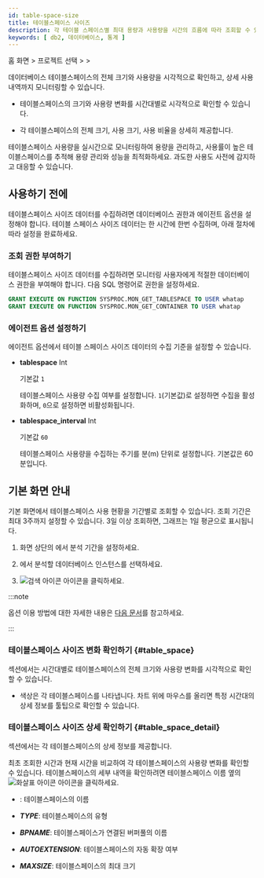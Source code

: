 ```yaml
---
id: table-space-size
title: 테이블스페이스 사이즈
description: 각 테이블 스페이스별 최대 용량과 사용량을 시간의 흐름에 따라 조회할 수 있습니다.
keywords: [ db2, 데이터베이스, 통계 ]
---
```


홈 화면 &gt; 프로젝트 선택 &gt; <Cmdname sid="side_reportStat" className="uitext" /> &gt; <Cmdname sid="side_tableSpace" className="uitext" />

데이터베이스 테이블스페이스의 전체 크기와 사용량을 시각적으로 확인하고, 상세 사용 내역까지 모니터링할 수 있습니다. 

* 테이블스페이스의 크기와 사용량 변화를 시간대별로 시각적으로 확인할 수 있습니다.

* 각 테이블스페이스의 전체 크기, 사용 크기, 사용 비율을 상세히 제공합니다.

테이블스페이스 사용량을 실시간으로 모니터링하여 용량을 관리하고, 사용률이 높은 테이블스페이스를 추적해 용량 관리와 성능을 최적화하세요. 과도한 사용도 사전에 감지하고 대응할 수 있습니다.

## 사용하기 전에

테이블스페이스 사이즈 데이터를 수집하려면 데이터베이스 권한과 에이전트 옵션을 설정해야 합니다. 테이블 스페이스 사이즈 데이터는 한 시간에 한번 수집하며, 아래 절차에 따라 설정을 완료하세요.

### 조회 권한 부여하기

테이블스페이스 사이즈 데이터를 수집하려면 모니터링 사용자에게 적절한 데이터베이스 권한을 부여해야 합니다. 다음 SQL 명령어로 권한을 설정하세요.

```sql title="SQL"
GRANT EXECUTE ON FUNCTION SYSPROC.MON_GET_TABLESPACE TO USER whatap
GRANT EXECUTE ON FUNCTION SYSPROC.MON_GET_CONTAINER TO USER whatap
```

### 에이전트 옵션 설정하기

에이전트 옵션에서 테이블 스페이스 사이즈 데이터의 수집 기준을 설정할 수 있습니다.

* **tablespace** <span class='type'>Int</span>

  기본값 `1`

  테이블스페이스 사용량 수집 여부를 설정합니다. `1`(기본값)로 설정하면 수집을 활성화하며, `0`으로 설정하면 비활성화됩니다.  

* **tablespace_interval** <span class='type'>Int</span>

    기본값 `60`

    테이블스페이스 사용량을 수집하는 주기를 분(m) 단위로 설정합니다. 기본값은 60분입니다.

## 기본 화면 안내

<ImgLang img="db-table-space-size-db2.png" desc="Tablespace size" />

기본 화면에서 테이블스페이스 사용 현황을 기간별로 조회할 수 있습니다. 조회 기간은 최대 3주까지 설정할 수 있습니다. 3일 이상 조회하면, 그래프는 1일 평균으로 표시됩니다.

1. 화면 상단의 <Cmdname sid="time" className="uitext" />에서 분석 기간을 설정하세요.

2. <Cmdname sid="instance" className="uitext" />에서 분석할 데이터베이스 인스턴스를 선택하세요.

3. ![검색 아이콘](/img/ico-btn-search.png) 아이콘을 클릭하세요.

:::note

<Cmdname sid="time" className="uitext" /> 옵션 이용 방법에 대한 자세한 내용은 [다음 문서](usage-ui#timeselector)를 참고하세요.

:::

### 테이블스페이스 사이즈 변화 확인하기 {#table_space}

<Cmdname sid="table_space" className="uitext" /> 섹션에서는 시간대별로 테이블스페이스의 전체 크기와 사용량 변화를 시각적으로 확인할 수 있습니다.
* 색상은 각 테이블스페이스를 나타냅니다. 차트 위에 마우스를 올리면 특정 시간대의 상세 정보를 툴팁으로 확인할 수 있습니다.

<ImgLang img="db-stat-table-space-check-trend-oracle-pro.png" desc="Tablespace size" />

### 테이블스페이스 사이즈 상세 확인하기 {#table_space_detail}

<Cmdname sid="table_space_detail" className="uitext" /> 섹션에서는 각 테이블스페이스의 상세 정보를 제공합니다.

최초 조회한 시간과 현재 시간을 비교하여 각 테이블스페이스의 사용량 변화를 확인할 수 있습니다. 테이블스페이스의 세부 내역을 확인하려면 테이블스페이스 이름 옆의 ![화살표 아이콘](/img/ic-caret-right.svg) 아이콘을 클릭하세요.

* <Cmdname sid="TTL08166" className="uitext" />: 테이블스페이스의 이름

* ***TYPE***: 테이블스페이스의 유형

* ***BPNAME***: 테이블스페이스가 연결된 버퍼풀의 이름

* ***AUTOEXTENSION***: 테이블스페이스의 자동 확장 여부

* ***MAXSIZE***: 테이블스페이스의 최대 크기
